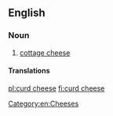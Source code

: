 ==English==

===Noun===
{{en-noun|curd cheeses}}

# [[cottage cheese]]

====Translations====
{{trans-see|cottage cheese}}

[[Category:en:Cheeses]]

[[pl:curd cheese]]
[[fi:curd cheese]]